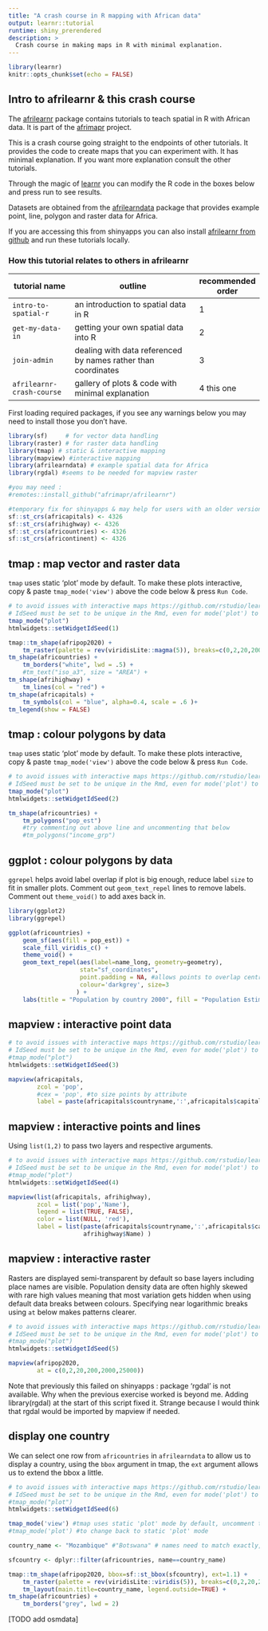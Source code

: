 ```yaml
---
title: "A crash course in R mapping with African data"
output: learnr::tutorial
runtime: shiny_prerendered
description: >
  Crash course in making maps in R with minimal explanation.
---
```


```r
library(learnr)
knitr::opts_chunk$set(echo = FALSE)
```

## Intro to afrilearnr & this crash course

The [afrilearnr](https://github.com/afrimapr/afrilearnr) package contains tutorials to teach spatial in R with African data. It is part of the [afrimapr](https://afrimapr.github.io/afrimapr.website/) project.

This is a crash course going straight to the endpoints of other tutorials. It provides the code to create maps that you can experiment with. It has minimal explanation. If you want more explanation consult the other tutorials.

Through the magic of [learnr](https://rstudio.github.io/learnr/) you can modify the R code in the boxes below and press run to see results.

Datasets are obtained from the [afrilearndata](https://github.com/afrimapr/afrilearndata) package that provides example point, line, polygon and raster data for Africa. 

If you are accessing this from shinyapps you can also install [afrilearnr from github](https://github.com/afrimapr/afrilearnr) and run these tutorials locally.

### How this tutorial relates to others in afrilearnr

tutorial name        | outline                                   | recommended order
-------------------- | ----------------------------------------- | ------------------
`intro-to-spatial-r` |   an introduction to spatial data in R | 1 
`get-my-data-in`     |    getting your own spatial data into R | 2
`join-admin`         |    dealing with data referenced by names rather than coordinates | 3
`afrilearnr-crash-course` |   gallery of plots & code with minimal explanation | 4 this one

First loading required packages, if you see any warnings below you may need to install those you don't have.
```r

library(sf)     # for vector data handling
library(raster) # for raster data handling
library(tmap) # static & interactive mapping
library(mapview) #interactive mapping
library(afrilearndata) # example spatial data for Africa
library(rgdal) #seems to be needed for mapview raster

#you may need :
#remotes::install_github("afrimapr/afrilearnr")

#temporary fix for shinyapps & may help for users with an older version of rgdal
sf::st_crs(africapitals) <- 4326
sf::st_crs(afrihighway) <- 4326
sf::st_crs(africountries) <- 4326
sf::st_crs(africontinent) <- 4326 

```

## tmap : map vector and raster data

`tmap` uses static 'plot' mode by default. To make these plots interactive, copy & paste `tmap_mode('view')` above the code below & press `Run Code`.

```r
# to avoid issues with interactive maps https://github.com/rstudio/learnr/issues/529
# IdSeed must be set to be unique in the Rmd, even for mode('plot') to allow user to change
tmap_mode("plot")
htmlwidgets::setWidgetIdSeed(1)
```

```r

tmap::tm_shape(afripop2020) +
    tm_raster(palette = rev(viridisLite::magma(5)), breaks=c(0,2,20,200,2000,25000)) +
tm_shape(africountries) +
    tm_borders("white", lwd = .5) +
    #tm_text("iso_a3", size = "AREA") +
tm_shape(afrihighway) +
    tm_lines(col = "red") + 
tm_shape(africapitals) +
    tm_symbols(col = "blue", alpha=0.4, scale = .6 )+
tm_legend(show = FALSE)

```

## tmap : colour polygons by data

`tmap` uses static 'plot' mode by default. To make these plots interactive, copy & paste `tmap_mode('view')` above the code below & press `Run Code`.

```r
# to avoid issues with interactive maps https://github.com/rstudio/learnr/issues/529
# IdSeed must be set to be unique in the Rmd, even for mode('plot') to allow user to change
tmap_mode("plot")
htmlwidgets::setWidgetIdSeed(2)
```

```r


tm_shape(africountries) +
    tm_polygons("pop_est")
    #try commenting out above line and uncommenting that below
    #tm_polygons("income_grp")

```

## ggplot : colour polygons by data

`ggrepel` helps avoid label overlap if plot is big enough, reduce label `size` to fit in smaller plots.
Comment out `geom_text_repel` lines to remove labels.
Comment out `theme_void()` to add axes back in.

```r

library(ggplot2)
library(ggrepel)

ggplot(africountries) +
    geom_sf(aes(fill = pop_est)) +
    scale_fill_viridis_c() +
    theme_void() +
    geom_text_repel(aes(label=name_long, geometry=geometry),
                    stat="sf_coordinates",
                    point.padding = NA, #allows points to overlap centroid
                    colour='darkgrey', size=3
                   ) +
    labs(title = "Population by country 2000", fill = "Population Estimate")

```


## mapview : interactive point data

```r
# to avoid issues with interactive maps https://github.com/rstudio/learnr/issues/529
# IdSeed must be set to be unique in the Rmd, even for mode('plot') to allow user to change
#tmap_mode("plot")
htmlwidgets::setWidgetIdSeed(3)
```

```r

mapview(africapitals,
        zcol = 'pop',
        #cex = 'pop', #to size points by attribute
        label = paste(africapitals$countryname,':',africapitals$capitalname))

```

## mapview : interactive points and lines

Using `list(1,2)` to pass two layers and respective arguments.

```r
# to avoid issues with interactive maps https://github.com/rstudio/learnr/issues/529
# IdSeed must be set to be unique in the Rmd, even for mode('plot') to allow user to change
#tmap_mode("plot")
htmlwidgets::setWidgetIdSeed(4)
```

```r

mapview(list(africapitals, afrihighway),
        zcol = list('pop','Name'),
        legend = list(TRUE, FALSE),  
        color = list(NULL, 'red'),
        label = list(paste(africapitals$countryname,':',africapitals$capitalname),
                     afrihighway$Name) )

```

## mapview : interactive raster

Rasters are displayed semi-transparent by default so base layers including place names are visible. Population density data are often highly skewed with rare high values meaning that most variation gets hidden when using default data breaks between colours. Specifying near logarithmic breaks using `at` below makes patterns clearer.

```r
# to avoid issues with interactive maps https://github.com/rstudio/learnr/issues/529
# IdSeed must be set to be unique in the Rmd, even for mode('plot') to allow user to change
#tmap_mode("plot")
htmlwidgets::setWidgetIdSeed(5)
```

```r

mapview(afripop2020,
        at = c(0,2,20,200,2000,25000))

```

Note that previously this failed on shinyapps : package 'rgdal' is not available. Why when the previous exercise worked is beyond me. Adding library(rgdal) at the start of this script fixed it. Strange because I would think that rgdal would be imported by mapview if needed.

## display one country

We can select one row from `africountries` in `afrilearndata` to allow us to display a country, using the `bbox` argument in tmap, the `ext` argument allows us to extend the bbox a little.

```r
# to avoid issues with interactive maps https://github.com/rstudio/learnr/issues/529
# IdSeed must be set to be unique in the Rmd, even for mode('plot') to allow user to change
#tmap_mode("plot")
htmlwidgets::setWidgetIdSeed(6)
```

```r

tmap_mode('view') #tmap uses static 'plot' mode by default, uncomment this to change to interactive 'view' mode
#tmap_mode('plot') #to change back to static 'plot' mode

country_name <- "Mozambique" #"Botswana" # names need to match exactly, can also use name_fr etc.

sfcountry <- dplyr::filter(africountries, name==country_name)

tmap::tm_shape(afripop2020, bbox=sf::st_bbox(sfcountry), ext=1.1) +
    tm_raster(palette = rev(viridisLite::viridis(5)), breaks=c(0,2,20,200,2000,25000)) +
    tm_layout(main.title=country_name, legend.outside=TRUE) +
tm_shape(africountries) +
    tm_borders("grey", lwd = 2) 

```



[TODO add osmdata]


